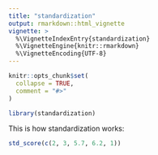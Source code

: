 ```yaml
---
title: "standardization"
output: rmarkdown::html_vignette
vignette: >
  %\VignetteIndexEntry{standardization}
  %\VignetteEngine{knitr::rmarkdown}
  %\VignetteEncoding{UTF-8}
---
```


```r
knitr::opts_chunk$set(
  collapse = TRUE,
  comment = "#>"
)
```

```r
library(standardization)
```

This is how standardization works:
```r
std_score(c(2, 3, 5.7, 6.2, 1))
```
